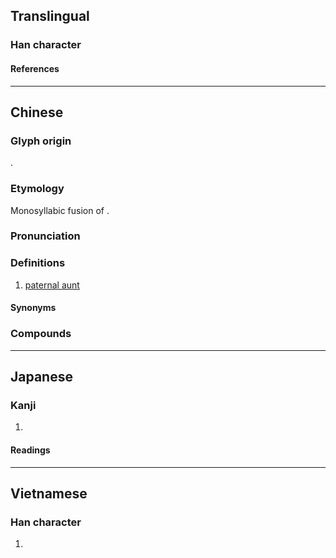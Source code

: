 {{also|婶}}
{{character info/new}}
==Translingual==

===Han character===
{{Han char|rn=38|rad=女|as=15|sn=18|four=43469|canj=VJHW|ids=⿰女審}}

====References====
{{Han ref|kx=0273.190|dkj=06851|hdz=21089.040|uh=5B38}}

----

==Chinese==
{{zh-forms|s=婶}}

===Glyph origin===
{{Han etym}}
{{Han compound|女|審|ls=psc|c1=s|c2=p|t1=woman}}.

===Etymology===
Monosyllabic fusion of {{ltc-l|叔母|father's younger brother + wife}}.

===Pronunciation===
{{zh-pron
|m=shěn,er=y
|m-s=sen3
|c=sam2
|c-t=sim2
|g=siin3
|h=pfs=sṳ́m;gd=sem3
|j=seng2
|mb=se̿ng
|md=sīng
|mn=chím/sím
|mn_note=chím - vernacular; sím - literary
|mn-t=sim2
|w=2sen
|x=shen3
|oc=y
|cat=n
}}

===Definitions===
{{zh-hanzi}}

# [[paternal aunt]] {{gl|[[wife]] of [[father]]'s [[younger brother]]}}

====Synonyms====
{{zh-dial|嬸母}}

===Compounds===
{{zh-der|大嬸|大嬸婆|姆嬸|嬸娘|嬸婆|嬸嬸|嬸子|嬸母|小嬸兒|阿嬸|叔嬸|嬸太太|寡嬸|小嬸|小嬸娘|小嬸子|表嬸|細嬸}}

{{zh-cat|Intermediate|Female family members}}

----

==Japanese==

===Kanji===
{{ja-kanji|grade=|rs=女15}}

# {{rfdef|ja|sort=女15}}

====Readings====
{{ja-readings
|on=しん
}}

----

==Vietnamese==

===Han character===
{{vi-readings|rs=女15|reading=thím}}

# {{rfdef|vi|sort=女15}}